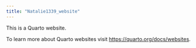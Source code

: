 ```yaml
---
title: "Natalie1339_website"
---
```


This is a Quarto website.

To learn more about Quarto websites visit <https://quarto.org/docs/websites>.

